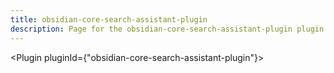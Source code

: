 ---
title: obsidian-core-search-assistant-plugin
description: Page for the obsidian-core-search-assistant-plugin plugin.
---


<Plugin pluginId={"obsidian-core-search-assistant-plugin"}></Plugin>